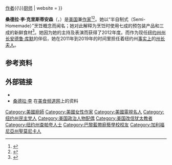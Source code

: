 {{NoteTA
|G1 = PresidentsUS
|G2 = Show
|G3 = TV
}}
{{Expand English|Sandra Lee (chef)|time=2021-03-12T04:18:16+00:00}}
{{Infobox officeholder
| name               = 桑德拉·李
| original_name      = {{lang|en|Sandra Lee}}
| image              = File:Sandra Lee 2012 Shankbone.JPG
| image_size         = 200px
| order              = [[纽约州|纽约州]][[第一夫人|第一夫人]]<br /><small>（[[de_facto|事实上]]）</small>
| term_start         = 2011年1月1日
| term_end           = 2019年9月25日
| governor           = [[安德鲁·库默|安德鲁·库默]]
| predecessor        = {{Link-en|米歇尔·佩姬·帕特森|Michelle Paige Paterson}}
| successor          = ''空缺''
| birth_name         = 桑德拉·李·沃德鲁普<br />{{lang|en|Sandra Lee Waldroop}}<ref name="Laviola">{{cite web |author1=Erin Laviola |title=Sandra Lee, Andrew Cuomo’s Ex-Girlfriend: 5 Fast Facts You Need to Know |url=https://heavy.com/news/2018/09/sandra-lee-andrew-cuomo-girlfriend/ |publisher={{Link-en|重磅 (网站)|Heavy (website)|重磅网}} |accessdate=2021-03-12 |archive-date=2020-08-11 |archive-url=https://web.archive.org/web/20200811132943/https://heavy.com/news/2018/09/sandra-lee-andrew-cuomo-girlfriend/ |dead-url=no }}</ref>
| birth_date         = {{Birth date and age|1966|07|03}}
| birth_place        = [[美国|美国]][[加利福尼亚州|加利福尼亚州]][[圣莫妮卡|圣莫妮卡]]
| nationality        = {{USA}}
| spouse             = {{Link-en|布鲁斯·卡拉茨|Bruce Karatz}}<small>（2001年－2015年）</small>
| partner            = [[安德鲁·库默|安德鲁·库默]]<small>（2005年－2019年）</small>
| education          = [[理学士|理学士]]
| alma_mater         = [[威斯康星大学拉克罗斯分校|威斯康星大学拉克罗斯分校]]
| occupation         = [[电视名人|电视名人]]{{\}}[[作者|作者]]{{\}}[[厨师|厨师]]
| website            = {{URL|https://www.sandralee.com/}}
}}

'''桑德拉·李·克里斯蒂安森'''（{{Lang-en|Sandra Lee Christiansen}}，{{bd|1966年|7月3日|||catIdx=Christiansen}}）是[[美国|美国]]{{Link-en|厨师名流|Celebrity chef|电视厨师}}兼[[作家|作家]]<ref name="Payne">{{cite web |author1=Patti Payne |title=Food Network star Sandra Lee peeled onions as a youth at the Puyallup Fair |url=https://www.bizjournals.com/seattle/stories/2007/05/14/tidbits1.html |publisher=The Business Journals |accessdate=2021-03-12 |archiveurl=https://web.archive.org/web/20180727093654/https://www.bizjournals.com/seattle/stories/2007/05/14/tidbits1.html |archivedate=2018-07-27 |date=2007-05-14 |dead-url=no }}</ref><ref name="Biography">{{cite web |title=Sandra Lee Biography |url=https://www.biography.com/people/sandra-lee--20906429 |publisher=The Biography.com |accessdate=2021-03-12 |archiveurl=https://web.archive.org/web/20180723212431/https://www.biography.com/people/sandra-lee--20906429 |archivedate=2018-07-23 |date=2015-05-13}}</ref>。她以“半自制式（Semi-Homemade）”烹饪概念而闻名；她对此解释为烹饪时使用七成的预包装产品和三成的新鲜食材<ref>{{cite web |author1=Gully Wells |title=Sandra Lee: The Woman in White |url=https://www.vogue.com/article/sandra-lee-the-woman-in-white |publisher=[[时尚_(Vogue)|Vogue]] |accessdate=2021-03-12 |archive-date=2016-10-26 |archive-url=https://web.archive.org/web/20161026103558/http://www.vogue.com/865456/sandra-lee-the-woman-in-white |dead-url=no }}</ref>。她因为她的主持及表演而获得了2012年度{{Link-en|日间艾美奖最佳生活及烹饪节目主持人|Daytime Emmy Award for Outstanding Lifestyle/Culinary Show Host}}。而作为现任[[纽约州|纽约州]][[州长|州长]][[安德鲁·库默|安德鲁·库默]]的伴侣，她在2011年到2019年的时间里担任着纽约州[[de_facto|事实上]]的[[第一夫人|州长夫人]]。

== 参考资料 ==
{{Reflist}}

== 外部链接 ==
* {{Official website|https://www.sandralee.com/}}{{en}}
* [https://www.foodnetwork.com/profiles/talent/sandra-lee 桑德拉·李] {{Wayback|url=https://www.foodnetwork.com/profiles/talent/sandra-lee |date=20210125020514 }}在[[美食頻道_(美國)|美食频道网]]上的资料{{en}}

{{s-start}}
{{s-hon}}
{{succession box
  | title  = [[纽约州|纽约州]][[第一夫人|第一夫人]]<br /><small>（[[de_facto|事实上]]）</small>
  | before = {{Link-en|米歇尔·佩姬·帕特森|Michelle Paige Paterson}}
  | after  = ''空缺''
  | years  = 2011年–2019年
}}
{{s-end}}
{{Authority control}}
{{DEFAULTSORT:Lee, Sandra}}

[[Category:美國廚師|Category:美國廚師]]
[[Category:美國女性作家|Category:美國女性作家]]
[[Category:美國電視名人|Category:美國電視名人]]
[[Category:纽约州民主党人|Category:纽约州民主党人]]
[[Category:美国政治人物配偶|Category:美国政治人物配偶]]
[[Category:美国改信犹太教者|Category:美国改信犹太教者]]
[[Category:纽约州查帕夸人士|Category:纽约州查帕夸人士]]
[[Category:巴黎藍帶廚藝學校校友|Category:巴黎藍帶廚藝學校校友]]
[[Category:加利福尼亞州聖莫尼卡人|Category:加利福尼亞州聖莫尼卡人]]